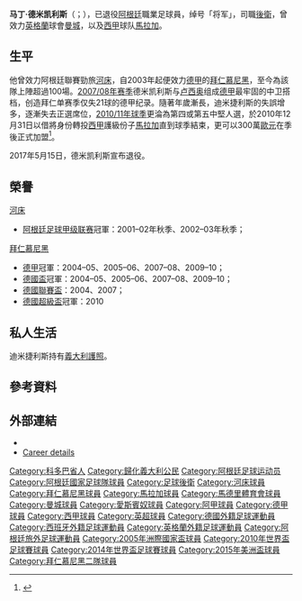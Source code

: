 {{noteta|G1=德甲|G2=西甲|G3=Football|G4=EPL
|T=zh-hans:马丁·德米凯利斯;zh-hk:馬田·迪米捷利斯;zh-tw:馬丁·德米凱利斯;
|1=zh-hans:马丁·德米凯利斯;zh-hk:馬田·迪米捷利斯;zh-tw:馬丁·德米凱利斯;
|2=zh-hans:德米凯利斯;zh-hk:迪米捷利斯;zh-tw:德米凱利斯;
}}
{{Infobox Football biography
| playername = 马丁·德米凯利斯<br />''Martín Demichelis''
| image = Demichelis Man City 1.jpg
| image_size = 
| nickname = 將軍
| fullname = 马丁·加斯顿·德米凯利斯<br>''Martín Gastón Demichelis''<ref>{{Cite news|url=http://www.premierleague.com/content/dam/premierleague/site-content/News/publications/squad-lists/Premier-League-Squad-Lists-September-2013.pdf|title=Premier League clubs submit squad lists|publisher=Premier League|page=20|date=4 September 2013|accessdate=5 September 2013|format=PDF|deadurl=yes|archiveurl=https://web.archive.org/web/20131008050546/http://www.premierleague.com/content/dam/premierleague/site-content/News/publications/squad-lists/Premier-League-Squad-Lists-September-2013.pdf|archivedate=2013-10-08}}</ref>
| birth_date = {{birth date and age|1980|12|20|df=y}}
| birth_place = {{ARG}}胡斯蒂尼亚诺波塞
| height = {{height|m=1.84}}<ref>{{cite news|url=http://www.fifadata.com/document/fwc/2014/pdf/fwc_2014_squadlists.pdf|title=2014 FIFA World Cup Brazil: List of players|publisher=FIFA.com|page=2|date=11 June 2014|accessdate=15 October 2014|format=PDF|archive-date=2015-06-11|archive-url=https://web.archive.org/web/20150611133541/http://www.uefa.com/uefachampionsleague/news/newsid%3D2255077.html|dead-url=no}}</ref>
| position = [[中堅|中堅]]、[[防守中場|防守中場]]
| currentclub = [[拜仁慕尼黑足球俱乐部二队|拜仁慕尼黑预备队]]（主教练）
| youthyears1 = 1994–1995 | youthclubs1 = Complejo Deportivo
| youthyears2 = 1995–1998 | youthclubs2 = Club Renato Cesarini
| youthyears3 = 1998–2000 | youthclubs3 = [[河床足球俱樂部|河床]]
| years1 = 2000–2003 | clubs1 = [[河床足球俱樂部|河床]]                     | caps1 = 51  | goals1 = 1
| years2 = 2003–2010 | clubs2 = [[拜仁慕尼黑足球俱乐部|拜仁慕尼黑]]         | caps2 = 174 | goals2 = 13
| years3 = 2004      | clubs3 = [[拜仁慕尼黑足球俱乐部二队|拜仁慕尼黑二隊]] | caps3 = 1   | goals3 = 0
| years4 = 2011–2013 | clubs4 = [[馬拉加足球俱樂部|馬拉加]]                 | caps4 = 84  | goals4 = 7
| years5 = 2013      | clubs5 = [[马德里竞技俱乐部|马德里竞技]]             | caps5 = 0   | goals5 = 0
| years6 = 2013–2016 | clubs6 = [[曼彻斯特城足球俱乐部|曼彻斯特城]]         | caps6 = 78  | goals6 = 3
| years7 = 2016-2017 | clubs7 = [[皇家西班牙人體育俱樂部|西班牙人]]         | caps7 = 2   | goals7 = 0
| years8 = 2017      | clubs8 = [[馬拉加足球俱樂部|馬拉加]]                 | caps8 = 10  | goals8 = 0
| totalcaps = 400 | totalgoals = 24
| nationalyears1 = 2005–2016 | nationalteam1 = [[阿根廷國家足球隊|阿根廷]] | nationalcaps1 = 51 | nationalgoals1 = 2
| manageryears1 = 2021–
| managerclubs1 = [[拜仁慕尼黑足球俱乐部二队|拜仁慕尼黑预备队]]
| pcupdate = 2017年1月17日 (三) 04:50 (UTC)
| ntupdate = 2015年4月8日 (三) 04:50 (UTC)
}}
'''马丁·德米凯利斯'''（{{lang-es|Martín Demichelis}}；{{bd|1980年|12月20日|||Demichelis, Martín}}），已退役[[阿根廷|阿根廷]]職業足球員，绰号「将军」，司職[[後衛_(足球)|後衛]]，曾效力[[英格蘭|英格蘭]]球會[[曼彻斯特城足球俱乐部|曼城]]，以及[[西甲|西甲]]球队[[馬拉加足球俱樂部|馬拉加]]。

==生平==
他曾效力阿根廷聯賽勁旅[[河床足球會|河床]]，自2003年起便效力[[德甲|德甲]]的[[拜仁慕尼黑|拜仁慕尼黑]]，至今為該隊上陣超過100場。[[2007年至2008年德國足球甲級聯賽|2007/08年赛季]]德米凯利斯与[[卢西奥|卢西奥]]组成[[德甲|德甲]]最牢固的中卫搭档，创造拜仁单赛季仅失21球的德甲纪录。隨著年歲漸長，迪米捷利斯的失誤增多，逐漸失去正選席位，[[2010年至2011年德國足球甲級聯賽|2010/11年球季]]更淪為第四或第五中堅人選，於2010年12月31日以借將身份轉投[[西甲|西甲]]護級份子[[馬拉加足球俱樂部|馬拉加]]直到球季結束，更可以300萬[[歐元|歐元]]在季後正式加盟<ref>{{cite news |language=zh-hans |url=http://www.dfo.cn/dfo/show.asp?id=10952 |title=德米凯利斯转会完成 马拉加先租借半年 |publisher=德国足球在线 |date=2011-01-01 |accessdate=2011-01-01 }}{{dead link|date=2018年5月 |bot=InternetArchiveBot |fix-attempted=yes }}</ref>。

2017年5月15日，德米凯利斯宣布退役。

==榮譽==
;[[河床足球會|河床]]
* [[阿根廷足球甲级联赛|阿根廷足球甲级联赛]]冠軍：2001–02年秋季、2002–03年秋季；

;[[拜仁慕尼黑|拜仁慕尼黑]]
* [[德甲|德甲]]冠軍：2004–05、2005–06、2007–08、2009–10；
* [[德國盃|德國盃]]冠軍：2004–05、2005–06、2007–08、2009–10；
* [[德國聯賽盃|德國聯賽盃]]：2004、2007；
* [[德國超級盃|德國超級盃]]冠軍：2010

==私人生活==
迪米捷利斯持有[[義大利|義大利]][[護照|護照]]。

==參考資料==
{{reflist}}

==外部連結==
* {{Nfteams|12561}}
* [https://archive.is/20121205002325/http://soccer-stats.irishtimes.com/?Lang=0&CTID=12&CPID=1&pStr=Player&PLID=62707&TEID=75 Career details]

{{拜仁慕尼黑二队球员名单}}
{{Navboxes colour
|title       = 马丁·德米凯利斯 - 国家队参赛名单
|bg          = #6AB5FF
|fg          = white
|bordercolor = silver
|list1       =
{{2005年洲際國家盃足球賽阿根廷參賽名單}}
{{2010年世界杯足球赛阿根廷参赛名单}}
{{2014年世界盃足球賽阿根廷參賽名單}}
{{2015年美洲國家盃足球賽阿根廷參賽名單}}
}}
{{DEFAULTSORT:Demichelis, Martin}}
[[Category:科多巴省人|Category:科多巴省人]]
[[Category:歸化義大利公民|Category:歸化義大利公民]]
[[Category:阿根廷足球运动员|Category:阿根廷足球运动员]]
[[Category:阿根廷國家足球隊球員|Category:阿根廷國家足球隊球員]]
[[Category:足球後衛|Category:足球後衛]]
[[Category:河床球員|Category:河床球員]]
[[Category:拜仁慕尼黑球員|Category:拜仁慕尼黑球員]]
[[Category:馬拉加球員|Category:馬拉加球員]]
[[Category:馬德里體育會球員|Category:馬德里體育會球員]]
[[Category:曼城球員|Category:曼城球員]]
[[Category:愛斯賓奴球員|Category:愛斯賓奴球員]]
[[Category:阿甲球員|Category:阿甲球員]]
[[Category:德甲球員|Category:德甲球員]]
[[Category:西甲球員|Category:西甲球員]]
[[Category:英超球員|Category:英超球員]]
[[Category:德國外籍足球運動員|Category:德國外籍足球運動員]]
[[Category:西班牙外籍足球運動員|Category:西班牙外籍足球運動員]]
[[Category:英格蘭外籍足球運動員|Category:英格蘭外籍足球運動員]]
[[Category:阿根廷旅外足球運動員|Category:阿根廷旅外足球運動員]]
[[Category:2005年洲際國家盃球員|Category:2005年洲際國家盃球員]]
[[Category:2010年世界盃足球賽球員|Category:2010年世界盃足球賽球員]]
[[Category:2014年世界盃足球賽球員|Category:2014年世界盃足球賽球員]]
[[Category:2015年美洲盃球員|Category:2015年美洲盃球員]]
[[Category:拜仁慕尼黑二隊球員|Category:拜仁慕尼黑二隊球員]]